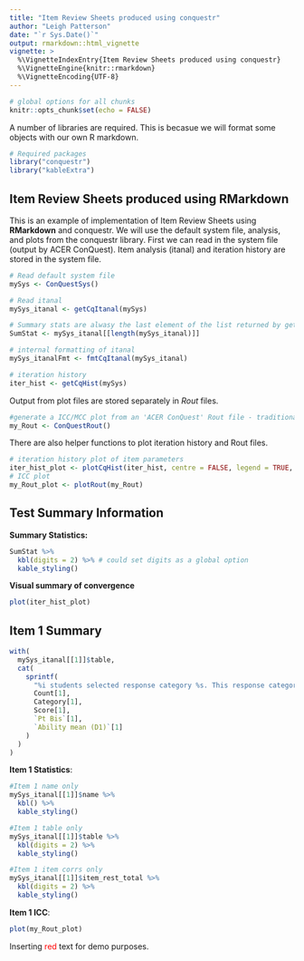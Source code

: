 ```yaml
---
title: "Item Review Sheets produced using conquestr"
author: "Leigh Patterson"
date: "`r Sys.Date()`"
output: rmarkdown::html_vignette
vignette: >
  %\VignetteIndexEntry{Item Review Sheets produced using conquestr}
  %\VignetteEngine{knitr::rmarkdown}
  %\VignetteEncoding{UTF-8}
---
```


```r
# global options for all chunks
knitr::opts_chunk$set(echo = FALSE)

```

A number of libraries are required.
This is becasue we will format some objects with our own R markdown.

```r
# Required packages
library("conquestr")
library("kableExtra")

```

## Item Review Sheets produced using RMarkdown

This is an example of implementation of Item Review Sheets using **RMarkdown** and conquestr.
We will use the default system file, analysis, and plots from the conquestr library.
First we can read in the system file (output by ACER ConQuest). Item analysis (itanal) and 
iteration history are stored in the system file.


```r

# Read default system file
mySys <- ConQuestSys()

# Read itanal
mySys_itanal <- getCqItanal(mySys)

# Summary stats are alwasy the last element of the list returned by getCqItanal
SumStat <- mySys_itanal[[length(mySys_itanal)]]

# internal formatting of itanal
mySys_itanalFmt <- fmtCqItanal(mySys_itanal)

# iteration history
iter_hist <- getCqHist(mySys)

```

Output from plot files are stored separately in _Rout_ files.

```r
#generate a ICC/MCC plot from an 'ACER ConQuest' Rout file - traditional ICC/MCC plot
my_Rout <- ConQuestRout()

```

There are also helper functions to plot iteration history and Rout files.

```r
# iteration history plot of item parameters 
iter_hist_plot <- plotCqHist(iter_hist, centre = FALSE, legend = TRUE, params = "Xsi")
# ICC plot
my_Rout_plot <- plotRout(my_Rout)

```


## Test Summary Information

**Summary Statistics:**

```r
SumStat %>%
  kbl(digits = 2) %>% # could set digits as a global option
  kable_styling()
```


**Visual summary of convergence**

```r

plot(iter_hist_plot)

```


## Item 1 Summary

```r
with(
  mySys_itanal[[1]]$table, 
  cat(
    sprintf(
      "%i students selected response category %s. This response category was scored %s. The point-biserial was %.2f. The students responding in this category had an average ability of  %.2f.",
      Count[1], 
      Category[1],
      Score[1],
      `Pt Bis`[1], 
      `Ability mean (D1)`[1]
    )
  )
)
```


**Item 1 Statistics**:
```r
#Item 1 name only
mySys_itanal[[1]]$name %>%
  kbl() %>%
  kable_styling()

#Item 1 table only
mySys_itanal[[1]]$table %>%
  kbl(digits = 2) %>%
  kable_styling()

#Item 1 item corrs only
mySys_itanal[[1]]$item_rest_total %>%
  kbl(digits = 2) %>%
  kable_styling()

```



**Item 1 ICC**:

```r
plot(my_Rout_plot)
```

Inserting <span style="color:red">red</span> text for demo purposes.
